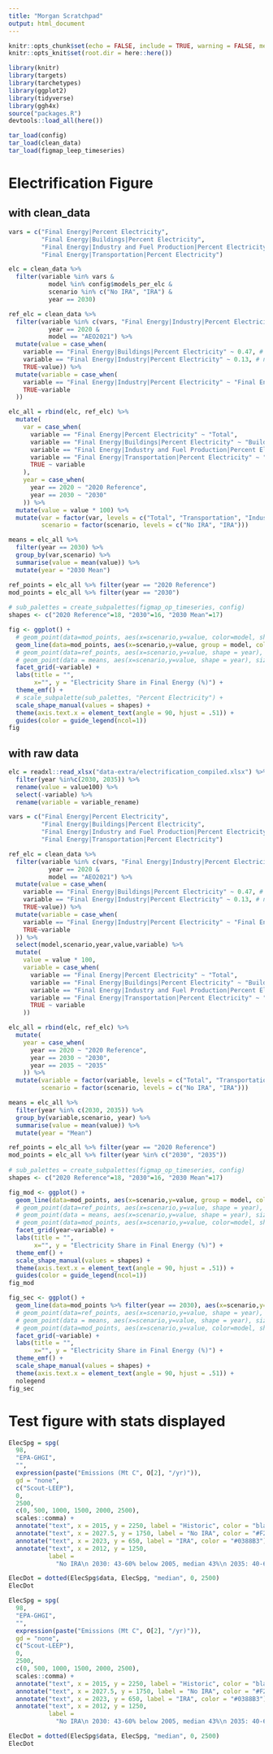 ```yaml
---
title: "Morgan Scratchpad"
output: html_document
---
```

```r
knitr::opts_chunk$set(echo = FALSE, include = TRUE, warning = FALSE, message = FALSE, tidy = TRUE, cache = FALSE)
knitr::opts_knit$set(root.dir = here::here())
```

```r
library(knitr)
library(targets)
library(tarchetypes)
library(ggplot2)
library(tidyverse)
library(ggh4x)
source("packages.R")
devtools::load_all(here())

tar_load(config)
tar_load(clean_data)
tar_load(figmap_leep_timeseries)
```

# Electrification Figure

## with clean_data
```r
vars = c("Final Energy|Percent Electricity", 
         "Final Energy|Buildings|Percent Electricity",
         "Final Energy|Industry and Fuel Production|Percent Electricity",
         "Final Energy|Transportation|Percent Electricity")

elc = clean_data %>% 
  filter(variable %in% vars & 
           model %in% config$models_per_elc &
           scenario %in% c("No IRA", "IRA") &
           year == 2030)

ref_elc = clean_data %>%
  filter(variable %in% c(vars, "Final Energy|Industry|Percent Electricity") & 
           year == 2020 & 
           model == "AEO2021") %>%
  mutate(value = case_when(
    variable == "Final Energy|Buildings|Percent Electricity" ~ 0.47, # number from Chioke, our number is wrong
    variable == "Final Energy|Industry|Percent Electricity" ~ 0.13, # number calculated from AEO 2021, ~3 quads elc ~25 quads total
    TRUE~value)) %>%
  mutate(variable = case_when(
    variable == "Final Energy|Industry|Percent Electricity" ~ "Final Energy|Industry and Fuel Production|Percent Electricity",
    TRUE~variable
  ))

elc_all = rbind(elc, ref_elc) %>%
  mutate(
    var = case_when(
      variable == "Final Energy|Percent Electricity" ~ "Total",
      variable == "Final Energy|Buildings|Percent Electricity" ~ "Buildings",
      variable == "Final Energy|Industry and Fuel Production|Percent Electricity" ~ "Industry",
      variable == "Final Energy|Transportation|Percent Electricity" ~ "Transportation",
      TRUE ~ variable
    ),
    year = case_when(
      year == 2020 ~ "2020 Reference",
      year == 2030 ~ "2030"
    )) %>%
  mutate(value = value * 100) %>%
  mutate(var = factor(var, levels = c("Total", "Transportation", "Industry", "Buildings")),
         scenario = factor(scenario, levels = c("No IRA", "IRA")))

means = elc_all %>%
  filter(year == 2030) %>%
  group_by(var,scenario) %>%
  summarise(value = mean(value)) %>%
  mutate(year = "2030 Mean")

ref_points = elc_all %>% filter(year == "2020 Reference")
mod_points = elc_all %>% filter(year == "2030")
  
# sub_palettes = create_subpalettes(figmap_op_timeseries, config)
shapes <- c("2020 Reference"=18, "2030"=16, "2030 Mean"=17)

fig <- ggplot() +
  # geom_point(data=mod_points, aes(x=scenario,y=value, color=model, shape = year)) +
  geom_line(data=mod_points, aes(x=scenario,y=value, group = model, color=model), linewidth = 1, alpha = .85) +
  # geom_point(data=ref_points, aes(x=scenario,y=value, shape = year), size = 4, color = "black") +
  # geom_point(data = means, aes(x=scenario,y=value, shape = year), size = 3, color = "black") +
  facet_grid(~variable) +
  labs(title = "",
       x="", y = "Electricity Share in Final Energy (%)") +
  theme_emf() +
  # scale_subpalette(sub_palettes, "Percent Electricity") +
  scale_shape_manual(values = shapes) +
  theme(axis.text.x = element_text(angle = 90, hjust = .51)) +
  guides(color = guide_legend(ncol=1))
fig
```

## with raw data

```r
elc = readxl::read_xlsx("data-extra/electrification_compiled.xlsx") %>%
  filter(year %in%c(2030, 2035)) %>%
  rename(value = value100) %>%
  select(-variable) %>%
  rename(variable = variable_rename)

vars = c("Final Energy|Percent Electricity", 
         "Final Energy|Buildings|Percent Electricity",
         "Final Energy|Industry and Fuel Production|Percent Electricity",
         "Final Energy|Transportation|Percent Electricity")

ref_elc = clean_data %>%
  filter(variable %in% c(vars, "Final Energy|Industry|Percent Electricity") & 
           year == 2020 & 
           model == "AEO2021") %>%
  mutate(value = case_when(
    variable == "Final Energy|Buildings|Percent Electricity" ~ 0.47, # number from Chioke, our number is wrong
    variable == "Final Energy|Industry|Percent Electricity" ~ 0.13, # number calculated from AEO 2021, ~3 quads elc ~25 quads total
    TRUE~value)) %>%
  mutate(variable = case_when(
    variable == "Final Energy|Industry|Percent Electricity" ~ "Final Energy|Industry and Fuel Production|Percent Electricity",
    TRUE~variable
  )) %>%
  select(model,scenario,year,value,variable) %>%
  mutate(
    value = value * 100,
    variable = case_when(
      variable == "Final Energy|Percent Electricity" ~ "Total",
      variable == "Final Energy|Buildings|Percent Electricity" ~ "Buildings",
      variable == "Final Energy|Industry and Fuel Production|Percent Electricity" ~ "Industry",
      variable == "Final Energy|Transportation|Percent Electricity" ~ "Transportation",
      TRUE ~ variable
    ))

elc_all = rbind(elc, ref_elc) %>%
  mutate(
    year = case_when(
      year == 2020 ~ "2020 Reference",
      year == 2030 ~ "2030",
      year == 2035 ~ "2035"
    )) %>%
  mutate(variable = factor(variable, levels = c("Total", "Transportation", "Buildings", "Industry")),
         scenario = factor(scenario, levels = c("No IRA", "IRA")))

means = elc_all %>%
  filter(year %in% c(2030, 2035)) %>%
  group_by(variable,scenario, year) %>%
  summarise(value = mean(value)) %>%
  mutate(year = "Mean")

ref_points = elc_all %>% filter(year == "2020 Reference")
mod_points = elc_all %>% filter(year %in% c("2030", "2035"))
  
# sub_palettes = create_subpalettes(figmap_op_timeseries, config)
shapes <- c("2020 Reference"=18, "2030"=16, "2030 Mean"=17)

fig_mod <- ggplot() +
  geom_line(data=mod_points, aes(x=scenario,y=value, group = model, color = model), linewidth = 1, alpha = .85) +
  # geom_point(data=ref_points, aes(x=scenario,y=value, shape = year), size = 4, color = "black") +
  # geom_point(data = means, aes(x=scenario,y=value, shape = year), size = 3, color = "black") +
  # geom_point(data=mod_points, aes(x=scenario,y=value, color=model, shape = year)) +
  facet_grid(year~variable) +
  labs(title = "",
       x="", y = "Electricity Share in Final Energy (%)") +
  theme_emf() +
  scale_shape_manual(values = shapes) +
  theme(axis.text.x = element_text(angle = 90, hjust = .51)) +
  guides(color = guide_legend(ncol=1))
fig_mod

fig_sec <- ggplot() +
  geom_line(data=mod_points %>% filter(year == 2030), aes(x=scenario,y=value, group = model, color = variable), linewidth = 1, alpha = .85) +
  # geom_point(data=ref_points, aes(x=scenario,y=value, shape = year), size = 4, color = "black") +
  # geom_point(data = means, aes(x=scenario,y=value, shape = year), size = 3, color = "black") +
  # geom_point(data=mod_points, aes(x=scenario,y=value, color=model, shape = year)) +
  facet_grid(~variable) +
  labs(title = "",
       x="", y = "Electricity Share in Final Energy (%)") +
  theme_emf() +
  scale_shape_manual(values = shapes) +
  theme(axis.text.x = element_text(angle = 90, hjust = .51)) +
  nolegend
fig_sec
```

# Test figure with stats displayed 

```r
ElecSpg = spg(
  98,
  "EPA-GHGI",
  "",
  expression(paste("Emissions (Mt C", O[2], "/yr)")),
  gd = "none",
  c("Scout-LEEP"),
  0,
  2500,
  c(0, 500, 1000, 1500, 2000, 2500),
  scales::comma) +
  annotate("text", x = 2015, y = 2250, label = "Historic", color = "black") + 
  annotate("text", x = 2027.5, y = 1750, label = "No IRA", color = "#F28063") + 
  annotate("text", x = 2023, y = 650, label = "IRA", color = "#0388B3") +
  annotate("text", x = 2012, y = 1250, 
           label = 
             "No IRA\n 2030: 43-60% below 2005, median 43%\n 2035: 40-68% below 2005, median 53%\n IRA\n 2030: 49-83% below 2005, median 69%\n 2035: 68-87% below 2005, median 77%")

ElecDot = dotted(ElecSpg$data, ElecSpg, "median", 0, 2500)
ElecDot
```

```r
ElecSpg = spg(
  98,
  "EPA-GHGI",
  "",
  expression(paste("Emissions (Mt C", O[2], "/yr)")),
  gd = "none",
  c("Scout-LEEP"),
  0,
  2500,
  c(0, 500, 1000, 1500, 2000, 2500),
  scales::comma) +
  annotate("text", x = 2015, y = 2250, label = "Historic", color = "black") + 
  annotate("text", x = 2027.5, y = 1750, label = "No IRA", color = "#F28063") + 
  annotate("text", x = 2023, y = 650, label = "IRA", color = "#0388B3") +
  annotate("text", x = 2012, y = 1250, 
           label = 
             "No IRA\n 2030: 43-60% below 2005, median 43%\n 2035: 40-68% below 2005, median 53%\n IRA\n 2030: 49-83% below 2005, median 69%\n 2035: 68-87% below 2005, median 77%")

ElecDot = dotted(ElecSpg$data, ElecSpg, "median", 0, 2500)
ElecDot
```













